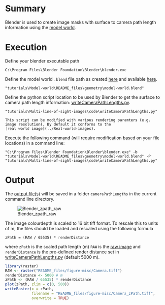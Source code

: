 # Summary

Blender is used to create image masks with surface to camera path length information using the [model world ](../Model-world).

# Execution

Define your blender executable path

```
C:\Program Files\Blender Foundation\Blender\blender.exe
```

Define the model world `.blend` file path as created [here](../Model-world) and available [here](../Model-world/geometry/model-world.blend).

```
"tutorials\Model-world\README_files\geometry\model-world.blend"

```
Define the python script location to be used by Blender to get the surface to camera path length information: [writeCameraPathLengths.py](code/writeCameraPathLengths.py).

```
"tutorials\Multi-line-of-sight-images\code\writeCameraPathLengths.py"

This script can be modified with various rendering paramters (e.g. image resolution). By default it conforms to the 
[real world image](../Real-world-images).

```
Execute the following command (will require modification based on your file locations) in a command line:

```
"C:\Program Files\Blender Foundation\Blender\blender.exe" -b "tutorials\Model-world\README_files\geometry\model-world.blend" -P "tutorials\Multi-line-of-sight-images\code\writeCameraPathLengths.py"
```
  
# Output

The [output file(s)](README_files/figure-misc/Camera.tiff) will be saved in a folder `cameraPathLengths` in the current command line directory.

![Blender_zpath_raw](README_files/figure-misc/Camera.tiff)

The image colourdepth is scaled to 16 bit tiff format. To rescale this to units of m, the files should be loaded and rescaled using the following formula

```
zPath = (RAW / 65535) * renderDistance

```

where `zPath` is the scaled path length (m) `RAW` is the [raw image](README_files/figure-misc/Camera.tiff) and `renderDistance` is the pre-defined render distance set in [writeCameraPathLengths.py](code/writeCameraPathLengths.py) (default 5000 m). 

``` r
library(raster)
RAW <- raster("README_files/figure-misc/Camera.tiff")
renderDistance <- 5000 # m
zPath <- (RAW / 65535) * renderDistance
plot(zPath, zlim = c(0, 500))
writeRaster(x = zPath, 
            filename = "README_files/figure-misc/Camera_zPath.tiff", 
            overwrite = TRUE)
```


